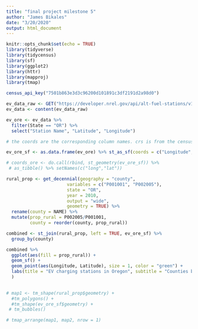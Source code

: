 ```yaml
---
title: "final project milestone 5"
author: "James Bikales"
date: "3/20/2020"
output: html_document
---
```


```r
knitr::opts_chunk$set(echo = TRUE)
library(tidyverse)
library(tidycensus)
library(sf)
library(ggplot2)
library(httr)
library(mapproj)
library(tmap)

census_api_key("7501b863e3d3c96200d101891c3df2191d2a98d0")
```

```r

ev_data_raw <- GET("https://developer.nrel.gov/api/alt-fuel-stations/v1.csv?api_key=cL01al61HtSmjbeVd83mIteBv5EXivGyen42Dj59&fuel_type=ELEC")
ev_data <- content(ev_data_raw)
```

```r
ev_ore <- ev_data %>% 
  filter(State == "OR") %>% 
  select("Station Name", "Latitude", "Longitude")
```

```r

# the coords are the corresponding column names. crs is from the census dataset.

ev_ore_sf <- as.data.frame(ev_ore) %>% st_as_sf(coords = c("Longitude","Latitude"), crs = 4269, remove = FALSE)

```

```r
# coords_ore <- do.call(rbind, st_geometry(ev_ore_sf)) %>% 
 # as_tibble() %>% setNames(c("long","lat"))
```


```r
rural_prop <- get_decennial(geography = "county",
                       variables = c("P001001", "P002005"),
                       state = "OR",
                       year = 2010,
                       output = "wide",
                       geometry = TRUE) %>%
  rename(county = NAME) %>%
  mutate(prop_rural = P002005/P001001,
         county = reorder(county, prop_rural))
```

```r
combined <- st_join(rural_prop, left = TRUE, ev_ore_sf) %>% 
  group_by(county) 

```
```r
combined %>% 
  ggplot(aes(fill = prop_rural)) +
  geom_sf() +
  geom_point(aes(Longitude, Latitude), size = 1, color = "green") +
  labs(title = "EV charging stations in Oregon", subtitle = "Counties by Percentage of Rural Residents", fill = "Percentage Rural", caption = "US Census Data and National Renewable Energy Laboratory database"
  )
  
```






```r
# map1 <- tm_shape(rural_prop$geometry) +
  #tm_polygons() +
  #tm_shape(ev_ore_sf$geometry) +
 # tm_bubbles()

# tmap_arrange(map1, map2, nrow = 1)
```
